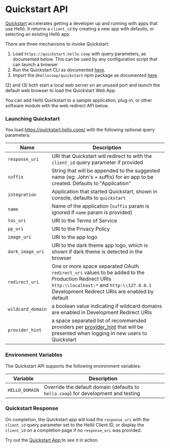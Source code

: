 # Quickstart API


[Quickstart](https://quickstart.hello.coop) accelerates getting a developer up and running with apps that use Hellō. It returns a `client_id` by creating a new app with defaults, or selecting an existing Hellō app.

There are three mechanisms to invoke Quickstart:

1. Load `https://quickstart.hello.coop` with query parameters, as documented below. This can be used by any configuration script that can launch a browser
2. Run the Quickstart CLI as documented [here](/docs/sdks/quickstart/#cli-parameters).
3. Import the `@hellocoop/quickstart` npm package as documented [here](https://www.npmjs.com/package/@hellocoop/quickstart).

(2) and (3) both start a local web server on an unused port and launch the default web browser to load the Quickstart Web App.


You can add Hellō Quickstart to a sample application, plug-in, or other software module with the web redirect API below.

### Launching Quickstart 

You load https://quickstart.hello.coop/ with the following optional query parameters:

|Name|Description|
|---|---|
|`response_uri`| URI that Quickstart will redirect to with the `client_id` query parameter if provided|
|`suffix`| String that will be appended to the suggested name (eg: John's + suffix) for an app to be created. Defaults to "Application"|
|`integration`| Application that started Quickstart, shown in console, defaults to `quickstart`|
|`name`| Name of the application (`suffix` param is ignored if `name` param is provided)|
|`tos_uri`| URI to the Terms of Service|
|`pp_uri`| URI to the Privacy Policy|
|`image_uri`| URI to the app logo|
|`dark_image_uri`| URI to the dark theme app logo, which is shown if dark theme is detected in the browser|
|`redirect_uri`| One or more space separated OAuth `redirect_uri` values to be added to the Production Redirect URIs<br/>`http:\\localhost:*` and `http:\\127.0.0.1` Development Redirect URIs are enabled by default|
|`wildcard_domain`| a boolean value indicating if wildcard domains are enabled in Development Redirect URIs|
|`provider_hint`| a space separated list of recommended providers per [provider_hint](/docs/apis/wallet/#provider-hint) that will be presented when logging in new users to Quickstart|

### Environment Variables

The Quickstart API supports the following environment variables:

|Variable|Description|
|---|---|
|`HELLO_DOMAIN`| Override the default domain (defaults to `hello.coop`) for development and testing|

### Quickstart Response

On completion, the Quickstart app will load the `response_uri` with the `client_id` query parameter set to the Hellō Client ID, or display the `client_id` on a completion page if no `response_uri` was provided. 

Try out the [Quickstart App ](https://quickstart.hello.coop/) to see it in action.
